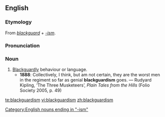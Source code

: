==English==
===Etymology===
From ''[[blackguard]]'' + ''[[-ism]]''.

===Pronunciation===
{{IPA|/ˈblægədɪzəm/}}

===Noun===
{{en-noun}}

# [[blackguardly|Blackguardly]] behaviour or language.
#*'''1888''': Collectively, I think, but am not certain, they are the worst men in the regiment so far as genial '''blackguardism''' goes.  —  Rudyard Kipling, ‘The Three Musketeers’, ''Plain Tales from the Hills'' (Folio Society 2005, p. 49)

[[Category:English nouns ending in "-ism"]]

[[te:blackguardism]]
[[vi:blackguardism]]
[[zh:blackguardism]]